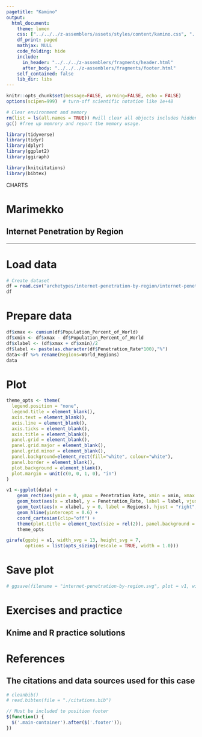 ```yaml
---
pagetitle: "Kamino"
output: 
  html_document:
    theme: lumen
    css: ["../../../z-assemblers/assets/styles/content/kamino.css", "../../../z-assemblers/assets/icons/line-awesome/css/line-awesome.css"]
    df_print: paged
    mathjax: NULL
    code_folding: hide
    include:
      in_header: "../../../z-assemblers/fragments/header.html"
      after_body: "../../../z-assemblers/fragments/footer.html"
    self_contained: false
    lib_dir: libs
---
```


```r

knitr::opts_chunk$set(message=FALSE, warning=FALSE, echo = FALSE)
options(scipen=999)  # turn-off scientific notation like 1e+48

# Clear environment and memory
rm(list = ls(all.names = TRUE)) #will clear all objects includes hidden objects.
gc() #free up memrory and report the memory usage.

library(tidyverse)
library(tidyr)
library(dplyr)
library(ggplot2)
library(ggiraph)

library(knitcitations)
library(bibtex)

```

<div class="activity">
CHARTS
</div>

# Marimekko
## Internet Penetration by Region

***

# Load data


```r

# Create dataset
df = read.csv("archetypes/internet-penetration-by-region/internet-penetration-by-region.csv", header = TRUE)
df

```

# Prepare data

```r

df$xmax <- cumsum(df$Population_Percent_of_World)
df$xmin <- df$xmax - df$Population_Percent_of_World
df$xlabel <- (df$xmax + df$xmin)/2
df$label <- paste(as.character(df$Penetration_Rate*100),"%")
data<-df %>% rename(Regions=World_Regions)
data

```

# Plot

```r

theme_opts <- theme(
  legend.position = "none",
  legend.title = element_blank(),
  axis.text = element_blank(),
  axis.line = element_blank(),
  axis.ticks = element_blank(),
  axis.title = element_blank(),
  panel.grid = element_blank(),
  panel.grid.major = element_blank(),
  panel.grid.minor = element_blank(),
  panel.background=element_rect(fill="white", colour="white"),
  panel.border = element_blank(),
  plot.background = element_blank(),
  plot.margin = unit(c(0, 0, 1, 0), "in")
)

v1 <-ggplot(data) +
    geom_rect(aes(ymin = 0, ymax = Penetration_Rate, xmin = xmin, xmax = xmax, fill = Regions), color = "white", alpha = 0.5) + 
    geom_text(aes(x = xlabel, y = Penetration_Rate, label = label, vjust = -1), position = "identity", color = "black", size = 3 ) +
    geom_text(aes(x = xlabel, y = 0, label = Regions), hjust = "right", vjust = 0.5, position = "identity", color = "black", size = 3.5, angle = 45 ) +
    geom_hline(yintercept = 0.6) +
    coord_cartesian(clip="off") +
    theme(plot.title = element_text(size = rel(2)), panel.background = element_rect(fill = "white", colour = "grey50")) +
    theme_opts

girafe(ggobj = v1, width_svg = 13, height_svg = 7,
       options = list(opts_sizing(rescale = TRUE, width = 1.0)))

```


# Save plot

```r

# ggsave(filename = "internet-penetration-by-region.svg", plot = v1, width=12, height=8)

```


# Exercises and practice
## Knime and R practice solutions



# References
## The citations and data sources used for this case



```r

# cleanbib()
# read.bibtex(file = "./citations.bib")

```


```js

// Must be included to position footer
$(function() {
  $('.main-container').after($('.footer'));
})

```


